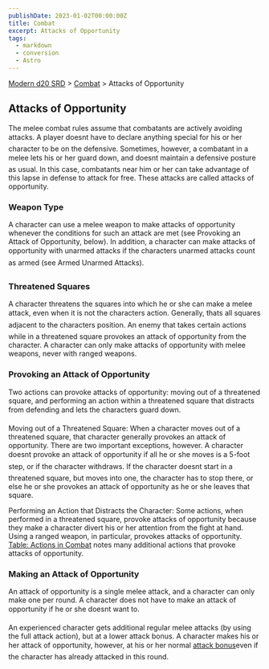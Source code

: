 ```yaml
---
publishDate: 2023-01-02T00:00:00Z
title: Combat
excerpt: Attacks of Opportunity
tags:
  - markdown
  - conversion
  - Astro
---
```


[Modern d20 SRD](/#modernD20) > [Combat](modern-d20-srd-combat-index) > Attacks of Opportunity

## Attacks of Opportunity

The melee combat rules assume that combatants are actively avoiding attacks. A player doesnt have to declare anything special for his or her character to be on the defensive. Sometimes, however, a combatant in a melee lets his or her guard down, and doesnt maintain a defensive posture as usual. In this case, combatants near him or her can take advantage of this lapse in defense to attack for free. These attacks are called attacks of opportunity.

### Weapon Type

A character can use a melee weapon to make attacks of opportunity whenever the conditions for such an attack are met (see Provoking an Attack of Opportunity, below). In addition, a character can make attacks of opportunity with unarmed attacks if the characters unarmed attacks count as armed (see Armed Unarmed Attacks).

### Threatened Squares

A character threatens the squares into which he or she can make a melee attack, even when it is not the characters action. Generally, thats all squares adjacent to the characters position. An enemy that takes certain actions while in a threatened square provokes an attack of opportunity from the character. A character can only make attacks of opportunity with melee weapons, never with ranged weapons.

### Provoking an Attack of Opportunity

Two actions can provoke attacks of opportunity: moving out of a threatened square, and performing an action within a threatened square that distracts from defending and lets the characters guard down.

Moving out of a Threatened Square: When a character moves out of a threatened square, that character generally provokes an attack of opportunity. There are two important exceptions, however. A character doesnt provoke an attack of opportunity if all he or she moves is a 5-foot step, or if the character withdraws.
If the character doesnt start in a threatened square, but moves into one, the character has to stop there, or else he or she provokes an attack of opportunity as he or she leaves that square.

Performing an Action that Distracts the Character: Some actions, when performed in a threatened square, provoke attacks of opportunity because they make a character divert his or her attention from the fight at hand. Using a ranged weapon, in particular, provokes attacks of opportunity. [Table: Actions in Combat](modern-d20-srd-combat-actions-in-combat) notes many additional actions that provoke attacks of opportunity.

### Making an Attack of Opportunity

An attack of opportunity is a single melee attack, and a character can only make one per round. A character does not have to make an attack of opportunity if he or she doesnt want to.

An experienced character gets additional regular melee attacks (by using the full attack action), but at a lower attack bonus. A character makes his or her attack of opportunity, however, at his or her normal [attack bonus](modern-d20-srd-combat-attack-bonus)even if the character has already attacked in this round.
